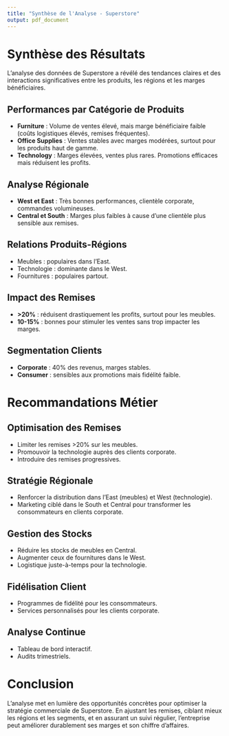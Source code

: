 ```yaml
---
title: "Synthèse de l'Analyse - Superstore"
output: pdf_document
---
```


# Synthèse des Résultats

L'analyse des données de Superstore a révélé des tendances claires et des interactions significatives entre les produits, les régions et les marges bénéficiaires.

## Performances par Catégorie de Produits

- **Furniture** : Volume de ventes élevé, mais marge bénéficiaire faible (coûts logistiques élevés, remises fréquentes).
- **Office Supplies** : Ventes stables avec marges modérées, surtout pour les produits haut de gamme.
- **Technology** : Marges élevées, ventes plus rares. Promotions efficaces mais réduisent les profits.

## Analyse Régionale

- **West et East** : Très bonnes performances, clientèle corporate, commandes volumineuses.
- **Central et South** : Marges plus faibles à cause d'une clientèle plus sensible aux remises.

## Relations Produits-Régions

- Meubles : populaires dans l’East.
- Technologie : dominante dans le West.
- Fournitures : populaires partout.

## Impact des Remises

- **>20%** : réduisent drastiquement les profits, surtout pour les meubles.
- **10-15%** : bonnes pour stimuler les ventes sans trop impacter les marges.

## Segmentation Clients

- **Corporate** : 40% des revenus, marges stables.
- **Consumer** : sensibles aux promotions mais fidélité faible.

# Recommandations Métier

## Optimisation des Remises

- Limiter les remises >20% sur les meubles.
- Promouvoir la technologie auprès des clients corporate.
- Introduire des remises progressives.

## Stratégie Régionale

- Renforcer la distribution dans l’East (meubles) et West (technologie).
- Marketing ciblé dans le South et Central pour transformer les consommateurs en clients corporate.

## Gestion des Stocks

- Réduire les stocks de meubles en Central.
- Augmenter ceux de fournitures dans le West.
- Logistique juste-à-temps pour la technologie.

## Fidélisation Client

- Programmes de fidélité pour les consommateurs.
- Services personnalisés pour les clients corporate.

## Analyse Continue

- Tableau de bord interactif.
- Audits trimestriels.

# Conclusion

L’analyse met en lumière des opportunités concrètes pour optimiser la stratégie commerciale de Superstore. En ajustant les remises, ciblant mieux les régions et les segments, et en assurant un suivi régulier, l’entreprise peut améliorer durablement ses marges et son chiffre d’affaires.
